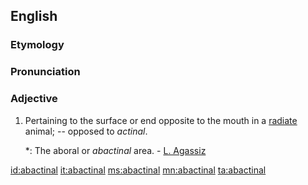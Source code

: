 ==English==

===Etymology===
{{prefix|ab|actinal}}

===Pronunciation===
{{a|US}} {{IPA|/æ.ˈbæk.tə.nl̩/|/ˈæ.ˌbæk.tə.nl̩/|/ˌæ.ˌbæk.ˈtaɪ.nl̩/|/ˈæ.ˌbæk.ˌtaɪ.nl̩/}}

===Adjective===
{{en-adj}}

# {{zoology}} Pertaining to the surface or end opposite to the mouth in a [[radiate]] animal; -- opposed to ''actinal''.
#*: The aboral or ''abactinal'' area. - [[w:Louis Agassiz|L. Agassiz]]

[[id:abactinal]]
[[it:abactinal]]
[[ms:abactinal]]
[[mn:abactinal]]
[[ta:abactinal]]